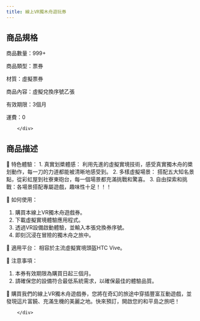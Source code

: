 ```yaml
---
title: 線上VR獨木舟遊玩券
---
```




<ProductDetails plan={2} item={2}/>

## 商品規格
<div className="w-96 h-auto dark:bg-base-100 shadow-xl lg:w-3/4 mt-8 bg-yellow-50 rounded-lg" >
        <div className="card-body">
商品數量：999+

商品類型：票券

材質：虛擬票券

商品內容：虛擬兌換序號乙張

有效期限：3個月

運費：0

        </div>
</div >

## 商品描述
<div className="w-96 h-auto dark:bg-base-100 shadow-xl lg:w-3/4 mt-8 bg-sky-100" >
        <div className="card-body">
	特色體驗：
1. 真實划槳體感： 利用先進的虛擬實境技術，感受真實獨木舟的槳划動作，每一刀的力道都能被清晰地感受到。
2. 多樣虛擬場景： 搭配五大知名景點，從彩虹屋到社寮東砲台，每一個場景都充滿挑戰和驚喜。
3. 自由探索和挑戰：各場景搭配專屬遊戲，趣味性十足！！！

	如何使用：
1. 購買本線上VR獨木舟遊戲券。
2. 下載虛擬實境體驗應用程式。
3. 透過VR設備啟動體驗，並輸入本張兌換券序號。
4. 即刻沉浸在冒險的獨木舟之旅中。

	適用平台：
相容於主流虛擬實境頭盔HTC Vive。

	注意事項：
1. 本券有效期限為購買日起三個月。
2. 請確保您的設備符合最低系統需求，以確保最佳的體驗品質。

	購買我們的線上VR獨木舟遊戲券，您將在奇幻的旅途中穿插豐富互動遊戲，並發現這片富饒、充滿生機的美麗之地。快來預訂，開啟您的和平島之旅吧！

        </div>
</div >